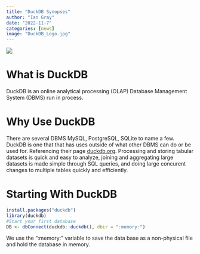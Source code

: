 ```yaml
---
title: "DuckDB Synopses"
author: "Ian Gray"
date: "2022-11-7"
categories: [news]
image: "DuckDB_Logo.jpg"
---
```


![](DuckDB_Logo.jpg)

# What is DuckDB 

DuckDB is an online analytical processing (OLAP) Database Management System (DBMS) run in process.

# Why Use DuckDB

There are several DBMS MySQL, PostgreSQL, SQLite to name a few. DuckDB is one that that has uses outside of what other DBMS can do or be used for. Referencing their page [duckdb.org](https:duckdb.org). Processing and storing tabular datasets is quick and easy to analyze, joining and aggregating large datasets is made simple through SQL queries, and doing large concurent changes to multiple tables quickly and efficiently.

# Starting With DuckDB

```.r
install.packages("duckdb")
library(duckdb)
#Start your first database
DB <- dbConnect(duckdb::duckdb(), dbir = ":memory:") 

```
We use the ":memory:" variable to save the data base as a non-physical file and hold the database in memory.
